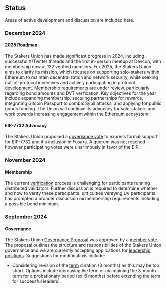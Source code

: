 ## Status

Areas of active development and discussion are included here.

### December 2024

#### [2025 Roadmap](/roadmap)
The Stakers Union has made significant progress in 2024, including successful X/Twitter threads and the first in-person meetup at Devcon, with membership now at 132 verified members. For 2025, the Stakers Union aims to clarify its mission, which focuses on supporting solo-stakers within Ethereum to maintain decentralization and network security, while seeking out-of-protocol incentives and actively participating in protocol development. Membership requirements are under review, particularly regarding bond amounts and DVT verification. Key objectives for the year include expanding membership, securing partnerships for rewards, integrating Gitcoin Passport to combat Sybil attacks, and applying for public goods funding. The Union will continue its advocacy for solo-stakers and work towards increasing engagement within the Ethereum ecosystem.

#### EIP-7732 Advocacy

The Stakers Union proposed a [governance vote](https://vote.stakersunion.com/#/proposal/0xbfc9afd15e1ef76baad4fae5f0a051f8adbc620e8251affabd8d6fb26bc2480a) to express formal support for EIP-7732 and it's inclusion in Fusaka. A quorum was not reached however participating votes were unanimously in favor of the EIP.

### November 2024

#### Membership

The current [verification](/membership/verification) process is challenging for participants running distributed validators. Further discussion is required to determine whether and how to verify these participants. Difficulties verifying DV participants has prompted a broader discussion on membership requirements including a possible bond minimum.

### September 2024

#### Governance

The Stakers Union [Governance Proposal](/governance) was approved by a [member vote](https://vote.stakersunion.com/#/proposal/0x15edb104f146af65ae66e3a4a028942b0f1140ed0ed474647dffa67ab7e6159b). The proposal outlines the structure and responsibilities of the Stakers Union governance and we are currently accepting applications for [leadership positions](/governance/leadership). Suggestions for modifications include:

- Considering revision of the [term](/governance/leadership#term) duration (3 months) as this may be too short. Options include increasing the term or maintaining the 3-month term for a probationary period (ex. 6 months) before extending the term for successful leaders.
